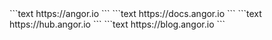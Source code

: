 
<Tabs syncKey="services">
  <TabItem label="Website">
    ```text
    https://angor.io
    ```
  </TabItem>
  <TabItem label="Documentation">
    ```text
    https://docs.angor.io
    ```
  </TabItem>
  <TabItem label="Hub">
    ```text
    https://hub.angor.io
    ```
  </TabItem>
  <TabItem label="Blog">
    ```text
    https://blog.angor.io
    ```
  </TabItem>
</Tabs>
